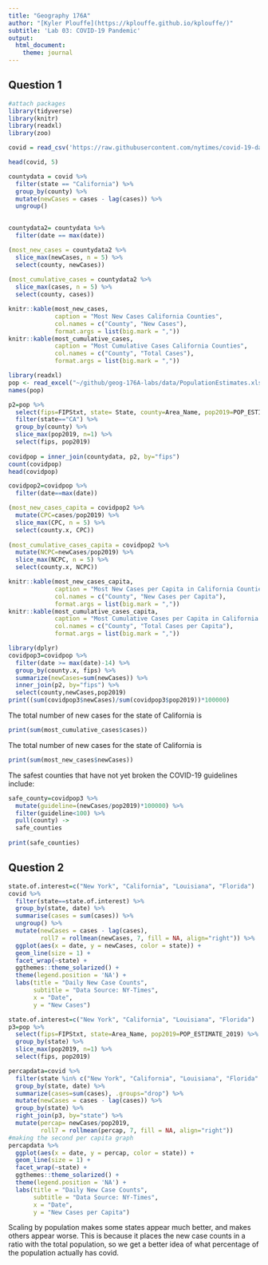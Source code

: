 ```yaml
---
title: "Geography 176A"
author: "[Kyler Plouffe](https://kplouffe.github.io/kplouffe/)"
subtitle: 'Lab 03: COVID-19 Pandemic'
output:
  html_document:
    theme: journal
---
```

## Question 1
```r
#attach packages
library(tidyverse)
library(knitr)
library(readxl)
library(zoo)

covid = read_csv('https://raw.githubusercontent.com/nytimes/covid-19-data/master/us-counties.csv')

head(covid, 5)

countydata = covid %>% 
  filter(state == "California") %>% 
  group_by(county) %>% 
  mutate(newCases = cases - lag(cases)) %>% 
  ungroup()
 
```

 
```r
countydata2= countydata %>% 
  filter(date == max(date))

(most_new_cases = countydata2 %>% 
  slice_max(newCases, n = 5) %>% 
  select(county, newCases))
  
(most_cumulative_cases = countydata2 %>% 
  slice_max(cases, n = 5) %>% 
  select(county, cases))

knitr::kable(most_new_cases, 
             caption = "Most New Cases California Counties",
             col.names = c("County", "New Cases"),
             format.args = list(big.mark = ","))
knitr::kable(most_cumulative_cases, 
             caption = "Most Cumulative Cases California Counties",
             col.names = c("County", "Total Cases"),
             format.args = list(big.mark = ","))
```
  

```r
library(readxl)
pop <- read_excel("~/github/geog-176A-labs/data/PopulationEstimates.xls", skip=2)
names(pop)

p2=pop %>% 
  select(fips=FIPStxt, state= State, county=Area_Name, pop2019=POP_ESTIMATE_2019) %>% 
  filter(state=="CA") %>% 
  group_by(county) %>% 
  slice_max(pop2019, n=1) %>% 
  select(fips, pop2019)
  
covidpop = inner_join(countydata, p2, by="fips")
count(covidpop)
head(covidpop)
```

```r
covidpop2=covidpop %>% 
  filter(date==max(date))

(most_new_cases_capita = covidpop2 %>% 
  mutate(CPC=cases/pop2019) %>% 
  slice_max(CPC, n = 5) %>% 
  select(county.x, CPC))
  
(most_cumulative_cases_capita = covidpop2 %>% 
  mutate(NCPC=newCases/pop2019) %>% 
  slice_max(NCPC, n = 5) %>% 
  select(county.x, NCPC))

knitr::kable(most_new_cases_capita, 
             caption = "Most New Cases per Capita in California Counties",
             col.names = c("County", "New Cases per Capita"),
             format.args = list(big.mark = ","))
knitr::kable(most_cumulative_cases_capita, 
             caption = "Most Cumulative Cases per Capita in California Counties",
             col.names = c("County", "Total Cases per Capita"),
             format.args = list(big.mark = ","))
```

```r
library(dplyr)
covidpop3=covidpop %>% 
  filter(date >= max(date)-14) %>% 
  group_by(county.x, fips) %>% 
  summarize(newCases=sum(newCases)) %>% 
  inner_join(p2, by="fips") %>% 
  select(county,newCases,pop2019)
print((sum(covidpop3$newCases)/sum(covidpop3$pop2019))*100000)


```
The total number of new cases for the state of California is 
```r
print(sum(most_cumulative_cases$cases))
```
The total number of new cases for the state of California is
```r
print(sum(most_new_cases$newCases))
```
The safest counties that have not yet broken the COVID-19 guidelines include:
```r
safe_county=covidpop3 %>%
  mutate(guideline=(newCases/pop2019)*100000) %>% 
  filter(guideline<100) %>% 
  pull(county) ->
  safe_counties
  
print(safe_counties)
```

## Question 2
```r
state.of.interest=c("New York", "California", "Louisiana", "Florida")
covid %>%
  filter(state==state.of.interest) %>%
  group_by(state, date) %>%
  summarise(cases = sum(cases)) %>%
  ungroup() %>%
  mutate(newCases = cases - lag(cases),
         roll7 = rollmean(newCases, 7, fill = NA, align="right")) %>%
  ggplot(aes(x = date, y = newCases, color = state)) +
  geom_line(size = 1) +
  facet_wrap(~state) +
  ggthemes::theme_solarized() +
  theme(legend.position = 'NA') +
  labs(title = "Daily New Case Counts",
       subtitle = "Data Source: NY-Times",
       x = "Date",
       y = "New Cases")

```

```r
state.of.interest=c("New York", "California", "Louisiana", "Florida")
p3=pop %>% 
  select(fips=FIPStxt, state=Area_Name, pop2019=POP_ESTIMATE_2019) %>% 
  group_by(state) %>% 
  slice_max(pop2019, n=1) %>% 
  select(fips, pop2019)

percapdata=covid %>%
  filter(state %in% c("New York", "California", "Louisiana", "Florida" )) %>%
  group_by(state, date) %>% 
  summarize(cases=sum(cases), .groups="drop") %>% 
  mutate(newCases = cases - lag(cases)) %>% 
  group_by(state) %>% 
  right_join(p3, by="state") %>% 
  mutate(percap= newCases/pop2019,
         roll7 = rollmean(percap, 7, fill = NA, align="right"))
#making the second per capita graph
percapdata %>% 
  ggplot(aes(x = date, y = percap, color = state)) +
  geom_line(size = 1) +
  facet_wrap(~state) +
  ggthemes::theme_solarized() +
  theme(legend.position = 'NA') +
  labs(title = "Daily New Case Counts",
       subtitle = "Data Source: NY-Times",
       x = "Date",
       y = "New Cases per Capita")
```


Scaling by population makes some states appear much better, and makes others appear worse. This is because it places the new case counts in a ratio with the total population, so we get a better idea of what percentage of the population actually has covid.










